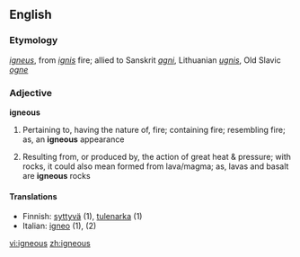 ==English==
===Etymology===
{{L.}} ''[[igneus]]'', from ''[[ignis]]'' fire; allied to Sanskrit ''[[agni]]'', Lithuanian ''[[ugnis]]'', Old Slavic ''[[ogne]]''
===Adjective===
'''igneous'''
#Pertaining to, having the nature of, fire; containing fire; resembling fire; as, an '''igneous''' appearance
#{{geology}} Resulting from, or produced by, the action of great heat & pressure; with rocks, it could also mean formed from lava/magma; as, lavas and basalt are '''igneous''' rocks

====Translations====
*Finnish: [[syttyvä]] (1), [[tulenarka]] (1)
*Italian: [[igneo]] (1), (2)

[[vi:igneous]]
[[zh:igneous]]